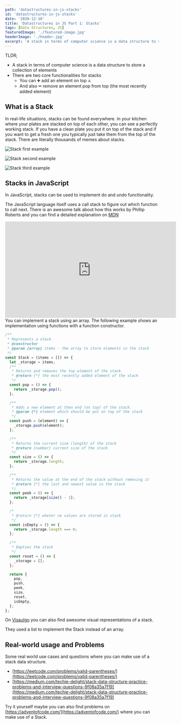 ```yaml
---
path: 'datastructures-in-js-stacks'
id: 'datastructures-in-js-stacks'
date: '2020-12-10'
title: 'Datastructures in JS Part 1: Stacks'
tags: [Data Structures, JS]
featuredImage: './featured-image.jpg'
headerImage: './header.jpg'
excerpt: 'A stack in terms of computer science is a data structure to store a collection of elements'
---
```


TLDR;

- A stack in terms of computer science is a data structure to store a collection of elements
- There are two core functionalities for stacks
  - You can ➕ add an element on top 🔝
  - And also ➖ remove an element pop from top (the most recently added element)

## What is a Stack

In real-life situations, stacks can be found everywhere. In your kitchen where your plates are stacked on top of each other, you can see a perfectly working stack. If you have a clean plate you put it on top of the stack and if you want to get a fresh one you typically just take them from the top of the stack. There are literally thousands of memes about stacks.

![Stack first example](./stack3.jpg)

![Stack second example](./stack1.jpg)

![Stack third example](./stack2.jpg)

## Stacks in JavaScript

In JavaScript, stacks can be used to implement do and undo functionality.

The JavaScript language itself uses a call stack to figure out which function to call next. There is an awesome talk about how this works by Phillip Roberts and you can find a detailed explanation on [MDN](https://developer.mozilla.org/en-US/docs/Glossary/Call_stack)

<iframe frame frameborder="0" width="560" height="315" src="https://www.youtube.com/embed/8aGhZQkoFbQ"></iframe>
You can implement a stack using an array. The following example shows an implementation using functions with a function
constructor.

```jsx
/**
 * Represents a stack.
 * @constructor
 * @param {array} items - the array to store elements in the stack
 */
const Stack = (items = []) => {
  let _storage = items;
  /**
   * Returns and removes the top element of the stack.
   * @return {*} the most recently added element of the stack
   */
  const pop = () => {
    return _storage.pop();
  };

  /**
   * Adds a new element at then end (on top) of the stack.
   * @param {*} element which should be put on top of the stack
   */
  const push = (element) => {
    _storage.push(element);
  };

  /**
   * Returns the current size (length) of the stack
   * @return {number} current size of the stack
   */
  const size = () => {
    return _storage.length;
  };

  /**
   * Returns the value at the end of the stack without removing it
   * @return {*} the last and newest value in the stack
   */
  const peek = () => {
    return _storage[size() - 1];
  };

  /*
   * @return {*} wheter no values are stored in stack
   */
  const isEmpty = () => {
    return _storage.length === 0;
  };

  /**
   * Empties the stack
   */
  const reset = () => {
    _storage = [];
  };

  return {
    pop,
    push,
    peek,
    size,
    reset,
    isEmpty,
  };
};
```

On [Visaulgo](https://visualgo.net/en/list) you can also find awesome visual representations of a stack.

They used a list to implement the Stack instead of an array.

## Real-world usage and Problems

Some real world use cases and questions where you can make use of a stack data structure.

- [https://leetcode.com/problems/valid-parentheses/](https://leetcode.com/problems/valid-parentheses/)
- [https://medium.com/techie-delight/stack-data-structure-practice-problems-and-interview-questions-9f08a35a7f19](https://medium.com/techie-delight/stack-data-structure-practice-problems-and-interview-questions-9f08a35a7f19)

Try it yourself maybe you can also find problems on [https://adventofcode.com/](https://adventofcode.com/) where you can make use of a Stack.

